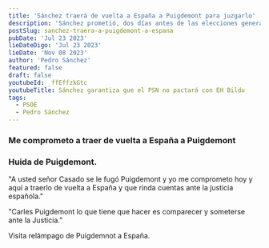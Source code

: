 ```yaml
---
title: 'Sánchez traerá de vuelta a España a Puigdemont para juzgarlo'
description: 'Sánchez prometió, dos días antes de las elecciones generales de julio 2023, traer a Carlos Puigdemont'
postSlug: sanchez-traera-a-puigdemont-a-espana
pubDate: 'Jul 23 2023'
lieDateDigo: 'Jul 23 2023'
lieDate: 'Nov 08 2023'
author: 'Pedro Sánchez'
featured: false
draft: false
youtubeId: _ffEffzkGtc
youtubeTitle: Sánchez garantiza que el PSN no pactará con EH Bildu
tags:
  - PSOE
  - Pedro Sánchez
---
```



<VideoBlocks>
  <div slot="before">
    <Media
      id="_KBgFneuQxs"
      params="start=57&end=75"
      poster="/images/me-comprometo-a-traer-de-vuelta-a-Puigdemont.jpg"
      paramsYoutube="start=0.1"
      title="Me comprometo a traer de vuelta a España a Puigdemont"
    />
    <h3>Me comprometo a traer de vuelta a España a Puigdemont</h3>
  </div>
  <div slot="after">
    <Media id="uMbleiipBTI" title="Huida de Carles Puigdemont." />
    <h3>Huida de Puigdemont.</h3>
  </div>
</VideoBlocks>

<Timeline>
  <TimelineItem title="Pedro Sánchez" date="4 noviembre 2019">
    <p>
      "A usted señor Casado se le fugó Puigdemont y yo me comprometo hoy y aquí
      a traerlo de vuelta a España y que rinda cuentas ante la justicia
      española."
    </p>
  </TimelineItem>
  <TimelineItem title="Pedro Sánchez" date="24 septiembre 2021">
    <p>
      "Carles Puigdemont lo que tiene que hacer es comparecer y someterse ante
      la Justicia."
    </p>
    <Media
      id="prBb57uiS9k"
      title="Carles Puigdemont lo que tiene que hacer es comparecer y someterse ante la Justicia."
    />
  </TimelineItem>
  <TimelineItem title="Puigdemont" date="6 agosto 2024">
    <p>Visita relámpago de Puigdemnot a España.</p>
    <Media id="uMbleiipBTI" title="Huida de Carles Puigdemont." />
  </TimelineItem>
</Timeline>
